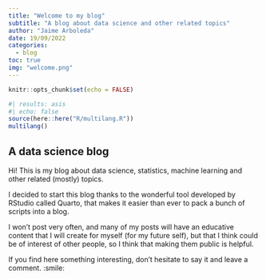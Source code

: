 ```yaml
---
title: "Welcome to my blog"
subtitle: "A blog about data science and other related topics"
author: "Jaime Arboleda"
date: 19/09/2022
categories:
  - blog
toc: true  
img: "welcome.png"
---
```


```r
knitr::opts_chunk$set(echo = FALSE)
```

```r
#| results: asis
#| echo: false
source(here::here("R/multilang.R"))
multilang()
```

## A data science blog

Hi! This is my blog about data science, statistics, machine learning and other related (mostly) topics. 

I decided to start this blog thanks to the wonderful tool developed by RStudio called Quarto, that makes it easier than ever to pack a bunch of scripts into a blog. 

I won't post very often, and many of my posts will have an educative content that I will create for myself (for my future self), but that I think could be of interest of other people, so I think that making them public is helpful. 

If you find here something interesting, don't hesitate to say it and leave a comment. :smile:

